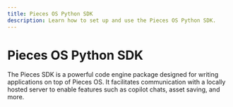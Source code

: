 ```yaml
---
title: Pieces OS Python SDK
description: Learn how to set up and use the Pieces OS Python SDK.
---
```




# Pieces OS Python SDK

The Pieces SDK is a powerful code engine package designed for writing applications on top of Pieces OS. It facilitates communication with a locally hosted server to enable features such as copilot chats, asset saving, and more.
